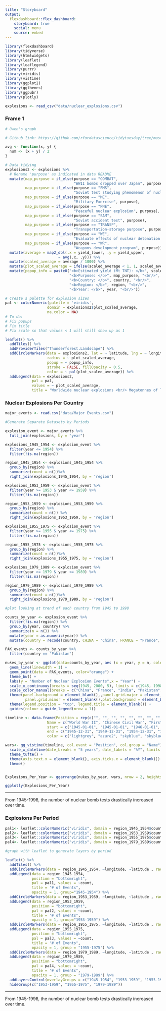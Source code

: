 ```yaml
---
title: "Storyboard"
output: 
  flexdashboard::flex_dashboard:
    storyboard: true
    social: menu
    source: embed
---
```


```r
library(flexdashboard)
library(tidyverse)
library(htmlwidgets)
library(leaflet)
library(leaflegend)
library(purrr)
library(viridis)
library(vistime)
library(ggplot2)
library(ggthemes)
library(ggpubr)
library(plotly)

explosions <- read_csv("data/nuclear_explosions.csv")
```


### Frame 1

```r
# Owen's graph

# Github link: https://github.com/rfordatascience/tidytuesday/tree/master/data/2019/2019-08-20

avg <- function(x, y) {
  num <- (x + y) / 2
}

# Data tidying
explosions2 <- explosions %>% 
  # Rename 'purpose' as indicated in data README
  mutate(map_purpose = if_else(purpose == "COMBAT",
                               "WWII bombs dropped over Japan", purpose),
         map_purpose = if_else(purpose == "FMS",
                               "Soviet test studying phenomenon of nuclear explosion", purpose),
         map_purpose = if_else(purpose == "ME",
                               "Military Exercise", purpose),
         map_purpose = if_else(purpose == "PNE",
                               "Peaceful nuclear explosion", purpose),
         map_purpose = if_else(purpose == "SAM",
                               "Soviet accident test", purpose),
         map_purpose = if_else(purpose == "TRANSP",
                               "Transportation-storage purpose", purpose),
         map_purpose = if_else(purpose == "WE", 
                               "Evaluate effects of nuclear detonation on various targets", purpose),
         map_purpose = if_else(purpose == "WR",
                               "Weapons development program", purpose)) %>% 
  mutate(average = map2_dbl(.x = yield_lower, .y = yield_upper, 
                        ~ avg(.x, .y))) %>% 
  mutate(scaled_average = average / 1000) %>%
  mutate(plot_scaled_average = ifelse(scaled_average < 1, 1, scaled_average)) %>% 
  mutate(popup_info = paste0("<b>Estimated yield (Mt TNT): </b>", scaled_average, "<br/>",
                             "<b>Purpose: </b>", map_purpose, "<br/>",
                             "<b>Country: </b>", country, "<br/>",
                             "<b>Region: </b>", region, "<br/>",
                             "<b>Year: </b>", year, "<br/>"))

# Create a palette for explosion sizes
pal <- colorNumeric(palette = 'viridis', 
                   domain = explosions2$plot_scaled_average,
                   na.color = NA)
# To do:
# Fix popups
# Fix title
# Fix scale so that values < 1 will still show up as 1

leaflet() %>% 
  addTiles() %>% 
  addProviderTiles("Thunderforest.Landscape") %>% 
  addCircleMarkers(data = explosions2, lat = ~ latitude, lng = ~ longitude,
                   radius = ~ plot_scaled_average, 
                   popup = ~ popup_info,
                   stroke = FALSE, fillOpacity = 0.5,
                   color = ~ pal(plot_scaled_average)) %>% 
  addLegend(data = explosions2,
            pal = pal,
            values = ~ plot_scaled_average,
            title = "Worldwide nuclear explosions <br/> Megatonnes of TNT")
```


### Nuclear Explosions Per Country



```r

major_events <- read.csv("data/Major Events.csv")

#Generate Separate Datasets by Periods

explosion_event <- major_events %>%
  full_join(explosions, by = "year")

explosions_1945_1954 <- explosion_event %>%
  filter(year <= 1954) %>%
  filter(!is.na(region)) 

region_1945_1954 <- explosions_1945_1954 %>%
  group_by(region) %>%
  summarize(count = n())%>%
  right_join(explosions_1945_1954, by = 'region')

explosions_1953_1959 <- explosion_event %>%
  filter(year >= 1953 & year <= 1959) %>%
  filter(!is.na(region))

region_1953_1959 <- explosions_1953_1959 %>%
  group_by(region) %>%
  summarize(count = n()) %>%
  right_join(explosions_1953_1959, by = 'region')

explosions_1955_1975 <- explosion_event %>%
  filter(year >= 1955 & year <= 1975) %>%
  filter(!is.na(region))

region_1955_1975 <- explosions_1955_1975 %>%
  group_by(region) %>%
  summarize(count = n())%>%
  right_join(explosions_1955_1975, by = 'region') 

explosions_1979_1989 <- explosion_event %>%
  filter(year >= 1979 & year <= 1989) %>%
  filter(!is.na(region))

region_1979_1989 <- explosions_1979_1989 %>%
  group_by(region) %>%
  summarize(count = n())%>%
  right_join(explosions_1979_1989, by = 'region')

#plot looking at trend of each country from 1945 to 1998

counts_by_year <- explosion_event %>%
  filter(!is.na(region)) %>%
  group_by(year, country) %>%
  summarize(n = n()) %>%
  mutate(year = as.numeric(year)) %>%
  mutate(country = recode(country, CHINA = "China", FRANCE = "France", INDIA = "India", PAKIST = "Pakistan"))

PAK_events <- counts_by_year %>%
  filter(country == "Pakistan")

nukes_by_year <- ggplot(data=counts_by_year, aes (x = year, y = n, color = country)) +
  geom_line(linewidth = 1) +
  geom_point(data = PAK_events, color="orange") +
  theme_bw() +
  labs(y = "Number of Nuclear Explosion Events",x = "Year") +
  scale_x_continuous(breaks = seq(1945, 2000, 5), limits = c(1945, 1998)) +
  scale_color_manual(breaks = c("China", "France", "India", "Pakistan", "UK", "USA", "USSR"), values = c("hotpink3", "blue", "green3", "orange", "steelblue", "black", "red3")) +
  theme(panel.background = element_blank(),,panel.grid.major = element_blank(),
         panel.grid.minor = element_blank(),plot.background = element_blank()) +
  theme(legend.position = "top", legend.title = element_blank()) +
  guides(colour = guide_legend(nrow = 1)) 

timeline <- data.frame(Position = rep(c("", "", "", "", "", "", "", "", ""), each = 1),
                   Name = c("World War II", "Chinese Civil War", "First IndoChina War", "Korean War", "Cuban Revolution", "Vietnam War", "Lebanese Civil War", "Soviet-Afghan War", "Iran-Iraq War"),
                   start = c("1945-01-01", "1945-01-01", "1946-01-01", "1951-01-01", "1953-01-01", "1955-01-01", "1975-01-01", "1979-01-01", "1980-01-01" ),
                   end = c("1945-12-31", "1949-12-31", "1954-12-31", "1954-12-31", "1959-12-31", "1975-12-31", "1990-12-31", "1989-12-31", "1988-12-31"),
                   color = c("lightgrey", "azure2", "skyblue", "skyblue2", "steelblue","steelblue4",  "blue",  "blue3", "navy"))

wars<- gg_vistime(timeline, col.event = "Position", col.group = "Name") +
  scale_x_datetime(date_breaks = "5 years", date_labels = "%Y", limits = as.POSIXct(c("1945-01-01", "2000-01-01"))) +
  theme_tufte() +
  theme(axis.text.x = element_blank(), axis.ticks.x = element_blank()) +
  theme()


Explosions_Per_Year <- ggarrange(nukes_by_year, wars, nrow = 2, heights = c(3, 1.5), align = 'v')

ggplotly(Explosions_Per_Year)


```
*** 

From 1945-1998, the number of nuclear bomb tests drastically increased over time.

### Explosions Per Period

```r

pal1<- leaflet::colorNumeric("viridis", domain = region_1945_1954$count)
pal2<- leaflet::colorNumeric("viridis", domain = region_1953_1959$count)
pal3<- leaflet::colorNumeric("viridis", domain = region_1955_1975$count)
pal4<- leaflet::colorNumeric("viridis", domain = region_1979_1989$count)

#graph with leaflet to generate layers by period

leaflet() %>%
  addTiles() %>%
  addCircleMarkers(data = region_1945_1954, ~longitude, ~latitude , radius = 3, color = ~pal1(count), fillOpacity = 0.7,group = "1945-1954")%>%
  addLegend(data = region_1945_1954,
            position = "bottomright",
            pal = pal1, values = ~count,
            title = "# of Events",
            opacity = 1, group="1945-1954") %>%
  addCircleMarkers(data = region_1953_1959, ~longitude, ~latitude , radius = 3, color = ~pal2(count), fillOpacity = 0.7,group = "1953-1959")%>%
  addLegend(data = region_1953_1959,
            position = "bottomright",
            pal = pal2, values = ~count,
            title = "# of Events",
            opacity = 1, group="1953-1959") %>%
  addCircleMarkers(data = region_1955_1975, ~longitude, ~latitude , radius = 3, color = ~pal3(count), fillOpacity = 0.7,group = "1955-1975")%>%
  addLegend(data = region_1955_1975,
            position = "bottomright",
            pal = pal3, values = ~count,
            title = "# of Events",
            opacity = 1, group = "1955-1975") %>%
  addCircleMarkers(data = region_1979_1989, ~longitude, ~latitude , radius = 3, color = ~pal4(count), fillOpacity = 0.7,group = "1979-1989")%>%
  addLegend(data = region_1979_1989,
            position = "bottomright",
            pal = pal4, values = ~count,
            title = "# of Events",
            opacity = 1, group = "1979-1989") %>%
  addLayersControl(overlayGroups = c("1945-1954", "1953-1959", "1955-1975", "1979-1989"), position = "topright", options = layersControlOptions(collapsed = F)) %>%
  hideGroup(c("1953-1959", "1955-1975", "1979-1989"))

```

*** 

From 1945-1998, the number of nuclear bomb tests drastically increased over time.